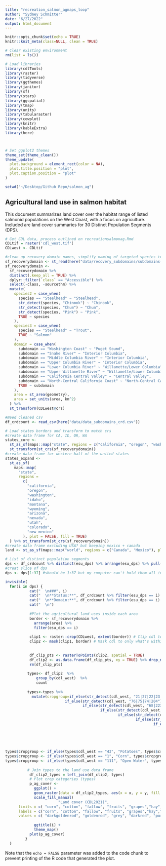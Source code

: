 ```yaml
---
title: "recreation_salmon_agmaps_loop"
author: "Sydney Schmitter"
date: "6/27/2022"
output: html_document
---
```


```r
knitr::opts_chunk$set(echo = TRUE)
knitr::knit_meta(class=NULL, clean = TRUE)

# Clear existing environment
rm(list = ls())

# Load libraries
library(cdlTools)
library(raster)
library(tidyverse)
library(ggthemes)
library(janitor)
library(sf)
library(stars)
library(ggspatial)
library(tmap)
library(units)
library(tabularaster)
library(cowplot)
library(knitr)
library(kableExtra)
library(here)



# Set ggplot2 themes
theme_set(theme_clean())
theme_update(
  plot.background = element_rect(color = NA),
  plot.title.position = "plot",
  plot.caption.position = "plot"
)

setwd("~/Desktop/Github Repo/salmon_ag")
```

## Agricultural land use in salmon habitat

This document summarizes land cover over the habitat range of listed salmonid populations on the West Coast, with a focus on agriculture. Included are land cover summaries for 30 Distinct Population Segments (DPS).

```r
# Get CDL data, process outlined on recreationsalmonag.Rmd
CDLtif = raster('cdl_west.tif')
CDLwest <- CDLtif

#clean up recovery domain names, simplify naming of targeted species to summarize
sf_recoverydomain <- st_read(here("data/recovery_subdomains/subdomains-ver7.shp")) %>% clean_names()
sf_recoverydomain <-
  sf_recoverydomain %>%
  distinct(.keep_all = TRUE) %>%
  dplyr::filter(`class` == "Accessible") %>%
  select(-class, -sourcethm) %>%
  mutate(
    species2 = case_when(
      species == "Steelhead" ~ "Steelhead",
      str_detect(species, "Chinook") ~ "Chinook",
      str_detect(species, "Chum") ~ "Chum",
      str_detect(species, "Pink") ~ "Pink",
      TRUE ~ species
    ),
    species3 = case_when(
      species == "Steelhead" ~ "Trout",
      TRUE ~ "Salmon"
    ),
    domain = case_when(
      subdomain == "Washington Coast" ~ "Puget Sound",
      subdomain == "Snake River" ~ "Interior Columbia",
      subdomain == "Middle Columbia River" ~ "Interior Columbia",
      subdomain == "Upper Columbia River" ~ "Interior Columbia",
      subdomain == "Lower Columbia River" ~ "Willamette/Lower Columbia",
      subdomain == "Upper Willamette River" ~ "Willamette/Lower Columbia",
      subdomain == "California Central Valley" ~ "Central Valley",
      subdomain == "North-Central California Coast" ~ "North-Central California Coast",
      TRUE ~ subdomain
    ),
    area = st_area(geometry),
    area = set_units(area, km^2)
  ) %>%
  st_transform(CDLwest@crs)

#Need cleaned csv
df_crdcount <- read_csv(here("data/data_subdomains_crd.csv"))

# Load states borders and transform to match crs
#create data frame for CA, ID, OR, WA
states_core <- 
  st_as_sf(maps::map("state", regions = c("california", "oregon", "washington", "idaho"), plot = FALSE, fill = TRUE)) %>%
  st_transform(st_crs(sf_recoverydomain))
#create data frame for western half of the united states
states_expand <-
  st_as_sf(
    maps::map(
      "state", 
      regions = 
        c(
          "california", 
          "oregon", 
          "washington", 
          "idaho", 
          "montana", 
          "wyoming",
          "arizona",
          "nevada",
          "utah",
          "colorado",
          "new mexico"
        ), plot = FALSE, fill = TRUE)
  ) %>% st_transform(st_crs(sf_recoverydomain))
#create data frame excluding USA? but keeping mexico + canada
land <- st_as_sf(maps::map("world", regions = c("Canada", "Mexico"), plot = FALSE, fill = TRUE)) %>% st_transform(st_crs(sf_recoverydomain))


```


```r
# List of distinct population segments
dps <- df_crdcount %>% distinct(esu_dps) %>% arrange(esu_dps) %>% pull(esu_dps)
#creat slice of dps
dps <- dps[1:37] #should be 1:37 but my computer can't hold them all in memory

invisible(
  for(i in dps) {
           cat("  \n###", i)
           cat("  \n**Status:**", df_crdcount %>% filter(esu_dps == i) %>% pull(status))
           cat("  \n**Domain:**", df_crdcount %>% filter(esu_dps == i) %>% pull(domain))
           cat("  \n")
           
           #Plot the agricultural land uses inside each area
           border <- sf_recoverydomain %>% 
             arrange(area) %>% 
             filter(esu_dps == i)
           
           clip1 <- raster::crop(CDLwest, extent(border)) # Clip cdl to rectangle extents of the polygon
           clip2 <- mask(clip1, border) # Mask cdl to only what's within polygon
           
           
           df_clip_pts <- rasterToPoints(clip2, spatial = TRUE)
           df_clip2 <- as.data.frame(df_clip_pts, xy = TRUE) %>% drop_na(cdl_west)
           rm(df_clip_pts)
           
          types<- df_clip2  %>%
              group_by(cdl_west)  %>%
              count
        
          types<-types %>%
            mutate(cropgroup=if_else(str_detect(cdl_west, "21|27|22|23|24|28|205|4|39|29|254|241|240|239|238|237|236|235|234|233|232|231|230|228|226|225"), "Small Grains",
                           if_else(str_detect(cdl_west, "76|75|74|204"), "Nuts" ,
                                   if_else(str_detect(cdl_west, "68|223|55|221|242|250 209|66|72|48|213|218|212|67|77|220|217|71|211"), "Fruits",
                                           if_else(str_detect(cdl_west, "54|207|214|243|206|244|50|208|249|219|227|49|53|216|13|229|246|222|12|46|247"), "Vegetables",
                                                   if_else(str_detect(cdl_west,  "51|70|42|32|57|56|52|14|47|35|44|33|59|41|6|224"), "Other Crops",                
                                                           if_else(str_detect(cdl_west,  "36|37"), "Hay",
                                                                   if_else(str_detect(cdl_west,  "3"), "Rice",
                                                                           if_else(str_detect(cdl_west,  "2"), "Cotton",
                                                                                   if_else(str_detect(cdl_west,  "61"), "Fallow",
                                                                                           if_else(str_detect(cdl_west,  "69"), "Grapes",
                                                                                                   if_else(str_detect(cdl_west,  "62"), "Pasture",
                                                                                                           "Other"))))))))))))
types$cropgroup <- if_else(types$cdl_west == "43", "Potatoes", types$cropgroup)
types$cropgroup <- if_else(types$cdl_west == "1", "Corn", types$cropgroup)
types$cropgroup <- if_else(types$cdl_west == "111", "Open Water", types$cropgroup)
           
          # Join types to the land use data frame
           df_clip2_types = left_join(df_clip2, types)
           # Plot crop categories (types)
           p_ag_cover <-
             ggplot() +
             geom_raster(data = df_clip2_types, aes(x = x, y = y, fill = cropgroup)) +
             scale_fill_manual(
                        "Land cover (CDL2021)",
      limits = c( "corn", "cotton", "fallow", "fruits", "grapes","hay","other_crops", "nuts",  "pasture", "potatoes", "rice", "smgrains",  "vegetables", "Open Water", "other"),
      labels = c("corn", "cotton", "fallow", "fruits", "grapes","hay","other crops", "nuts", "pasture", "potatoes", "rice", "small grains",  "vegetables", "Open Water", "other"),
      values = c( "darkgoldenrod", "goldenrod", "grey", "darkred", "purple", "lightgreen", "gold", "tan", "darkgreen", "black", "violet","pink",  "springgreen3", "darkblue", "antiquewhite1")) +
  
             ggtitle(i) +
             theme_map()
           plot(p_ag_cover)
         }
  )
```
Note that the `echo = FALSE` parameter was added to the code chunk to prevent printing of the R code that generated the plot.

